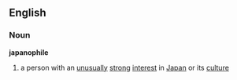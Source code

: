 ==English==
===Noun===
{{wikipedia}}
'''japanophile'''
#a person with an [[unusually]] [[strong]] [[interest]] in [[Japan]] or its [[culture]]